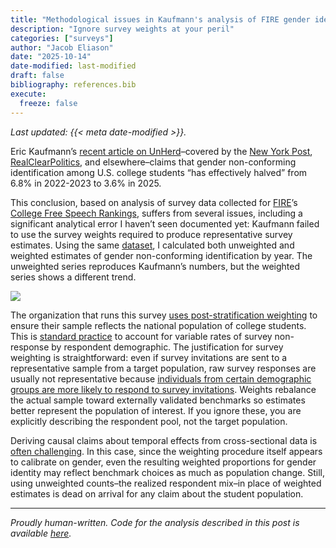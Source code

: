 ```yaml
---
title: "Methodological issues in Kaufmann's analysis of FIRE gender identity data"
description: "Ignore survey weights at your peril"
categories: ["surveys"]
author: "Jacob Eliason"
date: "2025-10-14"
date-modified: last-modified
draft: false
bibliography: references.bib
execute:
  freeze: false
---
```


*Last updated: {{< meta date-modified >}}.*

Eric Kaufmann's [recent article on UnHerd](https://archive.ph/ywhWw)--covered by the [New York Post](https://archive.ph/phkCH), [RealClearPolitics](https://archive.ph/LnTWY), and elsewhere--claims that gender non-conforming identification among U.S. college students "has effectively halved" from 6.8% in 2022-2023 to 3.6% in 2025. 

This conclusion, based on analysis of survey data collected for [FIRE](https://archive.ph/Tlk1I)'s [College Free Speech Rankings](https://archive.ph/pqtMd), suffers from several issues, including a significant analytical error I haven't seen documented yet: Kaufmann failed to use the survey weights required to produce representative survey estimates. Using the same [dataset](https://rankings.thefire.org/explore?demo=all&year=2025), I calculated both unweighted and weighted estimates of gender non-conforming identification by year. The unweighted series reproduces Kaufmann's numbers, but the weighted series shows a different trend.

![](2025-10-14-weighted_vs_unweighted_estimates.png)


The organization that runs this survey [uses post-stratification weighting](https://archive.ph/2zU1X) to ensure their sample reflects the national population of college students. This is [standard practice](https://doi.org/10.1093/poq/nfl033) to account for variable rates of survey non-response by respondent demographic. The justification for survey weighting is straightforward: even if survey invitations are sent to a representative sample from a target population, raw survey responses are usually not representative because [individuals from certain demographic groups are more likely to respond to survey invitations](https://archive.ph/emD3t). Weights rebalance the actual sample toward externally validated benchmarks so estimates better represent the population of interest. If you ignore these, you are explicitly describing the respondent pool, not the target population.


Deriving causal claims about temporal effects from cross-sectional data is [often challenging](https://pubmed.ncbi.nlm.nih.gov/35231933/). In this case, since the weighting procedure itself appears to calibrate on gender, even the resulting weighted proportions for gender identity may reflect benchmark choices as much as population change. Still, using unweighted counts--the realized respondent mix--in place of weighted estimates is dead on arrival for any claim about the student population.

---

*Proudly human-written. Code for the analysis described in this post is available [here](https://gist.github.com/jcblsn/41cc277699da0d89dced5d5310423331).*

[^1]: Another issue is that it treats the FIRE category ("a gender other than male or female") as if it were a direct measure of "trans identification," which it is not: transgender students who identify as male or female are not counted.